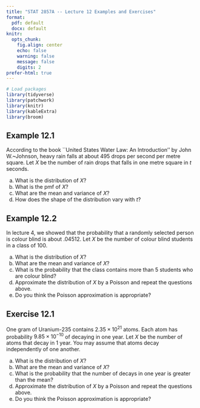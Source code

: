 ---
title: "STAT 2857A -- Lecture 12 Examples and Exercises"
format: 
  pdf: default
  docx: default
knitr: 
  opts_chunk:
    fig.align: center
    echo: false
    warning: false
    message: false
    digits: 2
prefer-html: true
---

```{r}
# Load packages
library(tidyverse)
library(patchwork)
library(knitr)
library(kableExtra)
library(broom)
```

## Example 12.1

According to the book ``United States Water Law: An Introduction'' by John W.~Johnson, heavy rain falls at about 495 drops per second per metre square. Let $X$ be the number of rain drops that falls in one metre square in $t$ seconds.

a) What is the distribution of $X$?
b) What is the pmf of $X$?
c) What are the mean and variance of $X$?
d) How does the shape of the distribution vary with $t$?

## Example 12.2

In lecture 4, we showed that the probability that a randomly selected person is colour blind is about .04512. Let $X$ be the number of colour blind students in a class of 100.
  
a) What is the distribution of $X$?
b) What are the mean and variance of $X$?
c) What is the probability that the class contains more than 5 students who are colour blind?
d) Approximate the distribution of $X$ by a Poisson and repeat the questions above. 
e) Do you think the Poisson approximation is appropriate?

## Exercise 12.1

One gram of Uranium-235 contains $2.35 \times 10^{21}$ atoms. Each atom has probability $9.85 \times 10^{-10}$ of decaying in one year. Let $X$ be the number of atoms that decay in 1 year. You may assume that atoms decay independently of one another.
  
a) What is the distribution of $X$?
b) What are the mean and variance of $X$?
c) What is the probability that the number of decays in one year is greater than the mean?
d) Approximate the distribution of $X$ by a Poisson and repeat the questions above. 
e) Do you think the Poisson approximation is appropriate?